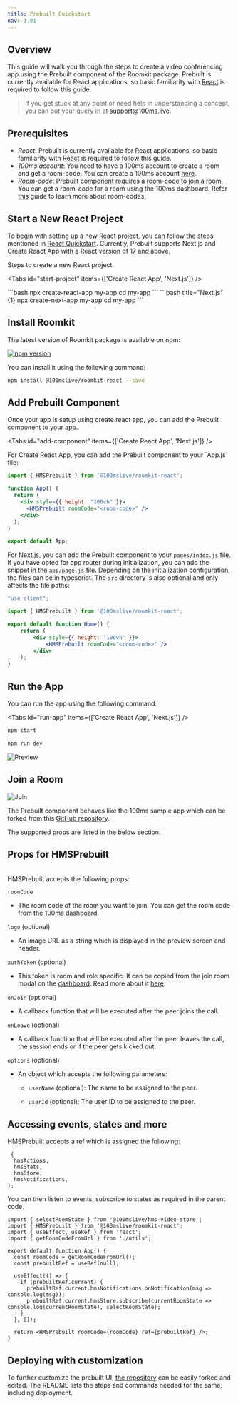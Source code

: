 ```yaml
---
title: Prebuilt Quickstart
nav: 1.01
---
```


## Overview

This guide will walk you through the steps to create a video conferencing app using the Prebuilt component of the Roomkit package.
Prebuilt is currently available for React applications, so basic familiarity with [React](https://reactjs.org/) is required to follow this guide.

> If you get stuck at any point or need help in understanding a concept, you can put your query in at support@100ms.live.

## Prerequisites

-   _React_: Prebuilt is currently available for React applications, so basic familiarity with [React](https://reactjs.org/) is required to follow this guide.
-   _100ms account_: You need to have a 100ms account to create a room and get a room-code. You can create a 100ms account [here](https://dashboard.100ms.live/signup).
-   _Room-code_: Prebuilt component requires a room-code to join a room. You can get a room-code for a room using the 100ms dashboard. Refer [this](/get-started/v2/get-started/prebuilt/room-codes/overview) guide to learn more about room-codes.

## Start a New React Project

To begin with setting up a new React project, you can follow the steps mentioned in [React Quickstart](https://reactjs.org/docs/create-a-new-react-app.html#create-react-app).
Currently, Prebuilt supports Next.js and Create React App with a React version of 17 and above.

Steps to create a new React project:

<Tabs id="start-project" items={['Create React App', 'Next.js']} />

<Tab id="start-project-0">
```bash
npx create-react-app my-app
cd my-app
```
</Tab>

<Tab id="start-project-1">
```bash title="Next.js" {1}
npx create-next-app my-app
cd my-app
```
</Tab>


## Install Roomkit


The latest version of Roomkit package is available on npm:

[![npm version](https://badge.fury.io/js/%40100mslive%2Froomkit-react.svg)](https://badge.fury.io/js/%40100mslive%2Froomkit-react)

You can install it using the following command:

```bash
npm install @100mslive/roomkit-react --save
```

## Add Prebuilt Component

Once your app is setup using create react app, you can add the Prebuilt component to your app.

<Tabs id="add-component" items={['Create React App', 'Next.js']} />

<Tab id="add-component-0">
For Create React App, you can add the Prebuilt component to your `App.js` file:

```jsx title="App.js"
import { HMSPrebuilt } from '@100mslive/roomkit-react';

function App() {
  return (
    <div style={{ height: "100vh" }}>
      <HMSPrebuilt roomCode="<room-code>" />
    </div>
  );
}

export default App;
```
</Tab>

<Tab id="add-component-1">

For Next.js, you can add the Prebuilt component to your `pages/index.js` file. If you have opted for app router during initialization, you can add the snippet in the `app/page.js` file. Depending on the initialization configuration, the files can be in typescript. The `src` directory is also optional and only affects the file paths:

```jsx title="pages/index.js"
"use client";

import { HMSPrebuilt } from '@100mslive/roomkit-react';

export default function Home() {
    return (
        <div style={{ height: '100vh' }}>
            <HMSPrebuilt roomCode="<room-code>" />
        </div>
    );
}
```
</Tab>

## Run the App
You can run the app using the following command:

<Tabs id="run-app" items={['Create React App', 'Next.js']} />

<Tab id="run-app-0">



```bash
npm start
```

</Tab>

<Tab id="run-app-1">

```bash
npm run dev
```
</Tab>

![Preview](/docs/v2/prebuilt-preview.png)

## Join a Room

![Join](/docs/v2/prebuilt-room.png)

The Prebuilt component behaves like the 100ms sample app which can be forked from this [GitHub repository](https://github.com/100mslive/100ms-web).

The supported props are listed in the below section.

## Props for HMSPrebuilt

<br />
HMSPrebuilt accepts the following props:

`roomCode` 
- The room code of the room you want to join. You can get the room code from the [100ms dashboard](https://dashboard.100ms.live).

`logo` (optional)
- An image URL as a string which is displayed in the preview screen and header.

`authToken` (optional)
- This token is room and role specific. It can be copied from the join room modal on the [dashboard](https://dashboard.100ms.live). Read more about it [here](/get-started/v2/get-started/security-and-tokens#auth-token-for-client-sdks).

`onJoin` (optional)
- A callback function that will be executed after the peer joins the call. 

`onLeave` (optional)
- A callback function that will be executed after the peer leaves the call, the session ends or if the peer gets kicked out.

`options` (optional)
- An object which accepts the following parameters:
    - `userName` (optional): The name to be assigned to the peer.

    - `userId` (optional): The user ID to be assigned to the peer.

    
## Accessing events, states and more

HMSPrebuilt accepts a ref which is assigned the following:
```
 {
  hmsActions,
  hmsStats,
  hmsStore,
  hmsNotifications,
};
```

You can then listen to events, subscribe to states as required in the parent code.

```
import { selectRoomState } from '@100mslive/hms-video-store';
import { HMSPrebuilt } from '@100mslive/roomkit-react';
import { useEffect, useRef } from 'react';
import { getRoomCodeFromUrl } from './utils';

export default function App() {
  const roomCode = getRoomCodeFromUrl();
  const prebuiltRef = useRef(null);

  useEffect(() => {
    if (prebuiltRef.current) {
      prebuiltRef.current.hmsNotifications.onNotification(msg => console.log(msg));
      prebuiltRef.current.hmsStore.subscribe(currentRoomState => console.log(currentRoomState), selectRoomState);
    }
  }, []);

  return <HMSPrebuilt roomCode={roomCode} ref={prebuiltRef} />;
}
```

## Deploying with customization

To further customize the prebuilt UI, [the repository](https://github.com/100mslive/web-sdks) can be easily forked and edited. The README lists the steps and commands needed for the same, including deployment.
